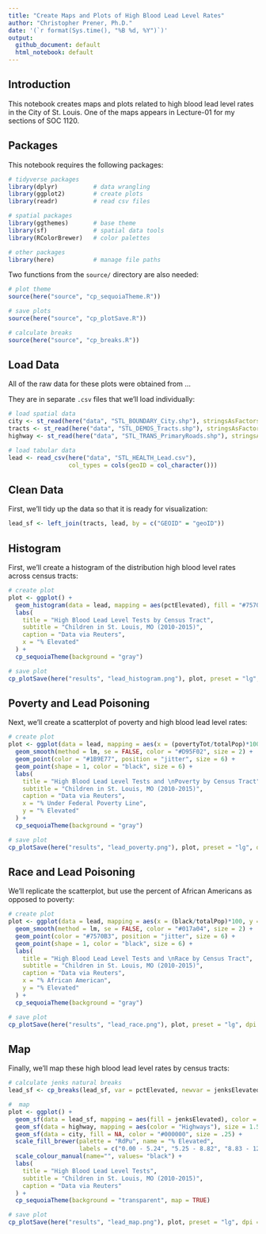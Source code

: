 ```yaml
---
title: "Create Maps and Plots of High Blood Lead Level Rates"
author: "Christopher Prener, Ph.D."
date: '(`r format(Sys.time(), "%B %d, %Y")`)'
output:
  github_document: default
  html_notebook: default
---
```


## Introduction
This notebook creates maps and plots related to high blood lead level rates in the City of St. Louis. One of the maps appears in Lecture-01 for my sections of SOC 1120.

## Packages
This notebook requires the following packages:

```r
# tidyverse packages
library(dplyr)          # data wrangling
library(ggplot2)        # create plots
library(readr)          # read csv files

# spatial packages
library(ggthemes)       # base theme
library(sf)             # spatial data tools
library(RColorBrewer)   # color palettes

# other packages
library(here)           # manage file paths
```

Two functions from the `source/` directory are also needed:

```r
# plot theme
source(here("source", "cp_sequoiaTheme.R"))

# save plots
source(here("source", "cp_plotSave.R"))

# calculate breaks
source(here("source", "cp_breaks.R"))
```

## Load Data
All of the raw data for these plots were obtained from ...

They are in separate `.csv` files that we'll load individually:

```r
# load spatial data
city <- st_read(here("data", "STL_BOUNDARY_City.shp"), stringsAsFactors = FALSE)
tracts <- st_read(here("data", "STL_DEMOS_Tracts.shp"), stringsAsFactors = FALSE)
highway <- st_read(here("data", "STL_TRANS_PrimaryRoads.shp"), stringsAsFactors = FALSE)

# load tabular data
lead <- read_csv(here("data", "STL_HEALTH_Lead.csv"), 
                 col_types = cols(geoID = col_character()))
```

## Clean Data
First, we'll tidy up the data so that it is ready for visualization:

```r
lead_sf <- left_join(tracts, lead, by = c("GEOID" = "geoID"))
```

## Histogram
First, we'll create a histogram of the distribution high blood level rates across census tracts:

```r
# create plot
plot <- ggplot() +
  geom_histogram(data = lead, mapping = aes(pctElevated), fill = "#7570B3", bins = 30) +
  labs(
    title = "High Blood Lead Level Tests by Census Tract",
    subtitle = "Children in St. Louis, MO (2010-2015)",
    caption = "Data via Reuters",
    x = "% Elevated"
  ) +
  cp_sequoiaTheme(background = "gray")

# save plot
cp_plotSave(here("results", "lead_histogram.png"), plot, preset = "lg", dpi = 500)
```

## Poverty and Lead Poisoning
Next, we'll create a scatterplot of poverty and high blood lead level rates:

```r
# create plot
plot <- ggplot(data = lead, mapping = aes(x = (povertyTot/totalPop)*100, y = pctElevated)) +
  geom_smooth(method = lm, se = FALSE, color = "#D95F02", size = 2) +
  geom_point(color = "#1B9E77", position = "jitter", size = 6) +
  geom_point(shape = 1, color = "black", size = 6) +
  labs(
    title = "High Blood Lead Level Tests and \nPoverty by Census Tract",
    subtitle = "Children in St. Louis, MO (2010-2015)",
    caption = "Data via Reuters",
    x = "% Under Federal Poverty Line",
    y = "% Elevated"
  ) +
  cp_sequoiaTheme(background = "gray") 

# save plot
cp_plotSave(here("results", "lead_poverty.png"), plot, preset = "lg", dpi = 500)
```

## Race and Lead Poisoning
We'll replicate the scatterplot, but use the percent of African Americans as opposed to poverty:

```r
# create plot
plot <- ggplot(data = lead, mapping = aes(x = (black/totalPop)*100, y = pctElevated)) +
  geom_smooth(method = lm, se = FALSE, color = "#017a04", size = 2) +
  geom_point(color = "#7570B3", position = "jitter", size = 6) +
  geom_point(shape = 1, color = "black", size = 6) +
  labs(
    title = "High Blood Lead Level Tests and \nRace by Census Tract",
    subtitle = "Children in St. Louis, MO (2010-2015)",
    caption = "Data via Reuters",
    x = "% African American",
    y = "% Elevated"
  ) +
  cp_sequoiaTheme(background = "gray") 

# save plot
cp_plotSave(here("results", "lead_race.png"), plot, preset = "lg", dpi = 500)
```

## Map
Finally, we'll map these high blood lead level rates by census tracts:

```r
# calculate jenks natural breaks
lead_sf <- cp_breaks(lead_sf, var = pctElevated, newvar = jenksElevated, classes = 5, style = "jenks")

#  map
plot <- ggplot() + 
  geom_sf(data = lead_sf, mapping = aes(fill = jenksElevated), color = NA) + 
  geom_sf(data = highway, mapping = aes(color = "Highways"), size = 1.5, fill = NA) +
  geom_sf(data = city, fill = NA, color = "#000000", size = .25) +
  scale_fill_brewer(palette = "RdPu", name = "% Elevated",
                    labels = c("0.00 - 5.24", "5.25 - 8.82", "8.83 - 12.70", "12.71 - 17.70", "17.71 - 23.30")) +
  scale_colour_manual(name="", values= "black") +
  labs(
    title = "High Blood Lead Level Tests",
    subtitle = "Children in St. Louis, MO (2010-2015)",
    caption = "Data via Reuters"
  ) +
  cp_sequoiaTheme(background = "transparent", map = TRUE)

# save plot
cp_plotSave(here("results", "lead_map.png"), plot, preset = "lg", dpi = 500)
```
